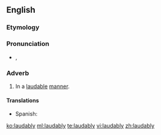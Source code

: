 ==English==

===Etymology===
{{suffix|laudable|ly}}

===Pronunciation===
* {{a|UK}} {{IPA|/ˈlɔː.dɪb.li/}}, {{X-SAMPA|/"lO:.dIb.li/}}
*: {{rhymes|ɔːdɪbli}}

===Adverb===
{{en-adv}}

# In a [[laudable]] [[manner]].

====Translations====
{{trans-top|in a laudable manner}}
{{trans-mid}}
* Spanish: {{t-|es|loablemente}}
{{trans-bottom}}

[[ko:laudably]]
[[ml:laudably]]
[[te:laudably]]
[[vi:laudably]]
[[zh:laudably]]